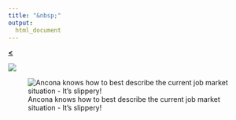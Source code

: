 ```yaml
---
title: "&nbsp;"
output: 
  html_document
---
```


[**<**](/Rmarkdowns/ConferencesAndTalks.html)

![ ](../images/sis23_1.jpeg)

![Ancona knows how to best describe the current job market situation - It's slippery!](../images/sis23_slip.jpeg)
